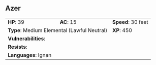 ## Azer {#monster-azer}

```{=html}
<table class="table table-striped">
    <tbody>
        <tr>                    
            <td><b>HP</b>: 39</td>
            <td><b>AC</b>: 15</td>
            <td><b>Speed</b>: 30 feet</td>
        </tr>
        <tr>
            <td colspan="2"><b>Type</b>: Medium Elemental (Lawful Neutral)</td>
            <td><b>XP</b>: 450</td>
        </tr>
        <tr>
            <td colspan="3"><b>Vulnerabilities</b>: </td>
        </tr>
        <tr>
            <td colspan="3"><b>Resists</b>: </td>
        </tr>
        <tr>
            <td colspan="3"><b>Languages</b>: Ignan</td>
        </tr>
    </tbody>
</table>
```